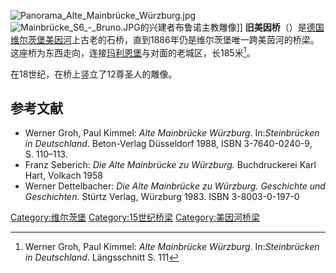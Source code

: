 {{noteTA|G1=德国地名}}
[[File:Panorama_Alte_Mainbrücke_Würzburg.jpg|thumb]]
[[File:Mainbrücke_S6_-_Bruno.JPG|thumb]]的兴建者布鲁诺主教雕像]]
'''旧美因桥'''（{{lang-de|Alte Mainbrücke}}）是[[德国|德国]][[维尔茨堡|维尔茨堡]][[美因河|美因河]]上古老的石桥，直到1886年仍是维尔茨堡唯一跨美茵河的桥梁。这座桥为东西走向，连接[[玛利恩堡|玛利恩堡]]与对面的老城区，长185米<ref>Werner Groh, Paul Kimmel: ''Alte Mainbrücke Würzburg''. In:'' Steinbrücken in Deutschland''. Längsschnitt S. 111</ref>。

在18世纪，在桥上竖立了12尊圣人的雕像。

== 参考文献 ==
<references/>
* Werner Groh, Paul Kimmel: ''Alte Mainbrücke Würzburg''. In:'' Steinbrücken in Deutschland''. Beton-Verlag Düsseldorf 1988, ISBN 3-7640-0240-9, S. 110–113.
* Franz Seberich: ''Die Alte Mainbrücke zu Würzburg.'' Buchdruckerei Karl Hart, Volkach 1958
* Werner Dettelbacher: ''Die Alte Mainbrücke zu Würzburg. Geschichte und Geschichten.'' Stürtz Verlag, Würzburg 1983. ISBN 3-8003-0-197-0

{{commonscat|Alte Mainbrücke in Würzburg}}
[[Category:维尔茨堡|Category:维尔茨堡]]
[[Category:15世纪桥梁|Category:15世纪桥梁]]
[[Category:美因河桥梁|Category:美因河桥梁]]